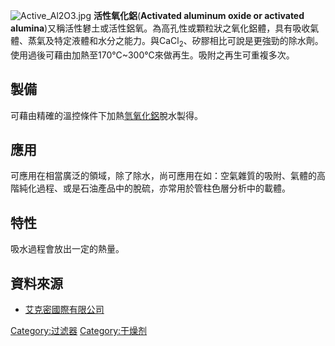 [[File:Active_Al2O3.jpg|thumb]]
'''活性氧化鋁'''('''Activated aluminum oxide or activated alumina''')又稱活性礬土或活性鋁氧。為高孔性或顆粒狀之氧化鋁體，具有吸收氣體、蒸氣及特定液體和水分之能力。與CaCl<sub>2</sub>、矽膠相比可說是更強勁的除水劑。使用過後可藉由加熱至170°C~300°C來做再生。吸附之再生可重複多次。 

==製備==
可藉由精確的溫控條件下加熱[[氫氧化鋁|氫氧化鋁]]脫水製得。

==應用==
可應用在相當廣泛的領域，除了除水，尚可應用在如：空氣雜質的吸附、氣體的高階純化過程、或是石油產品中的脫硫，亦常用於管柱色層分析中的載體。

==特性==
吸水過程會放出一定的熱量。

==資料來源==
*[http://www.eikme.com.tw/inside-01-4-1.html 艾克密國際有限公司] {{Wayback|url=http://www.eikme.com.tw/inside-01-4-1.html |date=20190908114945 }}

[[Category:过滤器|Category:过滤器]]
[[Category:干燥剂|Category:干燥剂]]